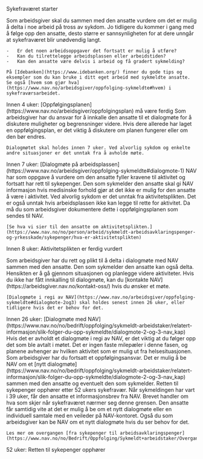 <Timeline>

<TimelineEntry icon="BandageFilled">Sykefraværet starter</TimelineEntry>

<ExpandableInfo title="Snakk med den ansatte" icon="Dialog">
    Som arbeidsgiver skal du sammen med den ansatte vurdere om det er mulig å delta i noe arbeid på tross av sykdom. Jo tidligere du kommer i gang med å følge opp den ansatte, desto større er sannsynligheten for at dere unngår at sykefraværet blir unødvendig langt.

    -   Er det noen arbeidsoppgaver det fortsatt er mulig å utføre?
    -   Kan du tilrettelegge arbeidsplassen eller arbeidstiden?
    -   Kan den ansatte være delvis i arbeid og få gradert sykmelding?

    På [Idebanken](https://www.idebanken.org/) finner du gode tips og eksempler som du kan bruke i ditt eget arbeid med sykmeldte ansatte. Se også [hvem som gjør hva](https://www.nav.no/arbeidsgiver/oppfolging-sykmeldte#hvem) i sykefraværsarbeidet.

</ExpandableInfo>

<TimelineEntry icon="BellFilled">
    Innen 4 uker: [Oppfølgingsplanen](https://www.nav.no/arbeidsgiver/oppfolgingsplan) må være ferdig
</TimelineEntry>

<ExpandableInfo title="Forbered deg på dialogmøte med den ansatte" icon="CoApplicant">
    Som arbeidsgiver har du ansvar for å innkalle den ansatte til et dialogmøte for å diskutere muligheter og begrensninger videre. Hvis dere allerede har laget en oppfølgingsplan, er det viktig å diskutere om planen fungerer eller om den bør endres.

    Dialogmøtet skal holdes innen 7 uker. Ved alvorlig sykdom og enkelte andre situasjoner er det unntak fra å avholde møte.

</ExpandableInfo>

<TimelineEntry icon="BellFilled">
    Innen 7 uker: [Dialogmøte på arbeidsplassen](https://www.nav.no/arbeidsgiver/oppfolging-sykmeldte#dialogmote-1)
</TimelineEntry>

<ExpandableInfo title="NAV vurderer aktivitetsplikten" icon="Findout">
    NAV har som oppgave å vurdere om den ansatte fyller kravene til aktivitet og fortsatt har rett til sykepenger. Den som sykmelder den ansatte skal gi NAV informasjon hvis medisinske forhold gjør at det ikke er mulig for den ansatte å være i aktivitet. Ved alvorlig sykdom er det unntak fra aktivitetsplikten. Det er også unntak hvis arbeidsplassen ikke kan legge til rette for aktivitet. Da må du som arbeidsgiver dokumentere dette i oppfølgingsplanen som sendes til NAV.

    [Se hva vi sier til den ansatte om aktivitetsplikten.](https://www.nav.no/no/person/arbeid/sykmeldt-arbeidsavklaringspenger-og-yrkesskade/sykepenger/hva-er-aktivitetsplikten)

</ExpandableInfo>

<TimelineEntry icon="TaskFilled">Innen 8 uker: Aktivitetsplikten er ferdig vurdert</TimelineEntry>

<ExpandableInfo title="Forbered deg på dialogmøte med NAV" icon="CoApplicant">
    Som arbeidsgiver har du rett og plikt til å delta i dialogmøte med NAV sammen med den ansatte. Den som sykmelder den ansatte kan også delta. Hensikten er å gå gjennom situasjonen og planlegge videre aktiviteter. Hvis du ikke har fått innkalling til dialogmøte, kan du [kontakte NAV](https://arbeidsgiver.nav.no/kontakt-oss/) hvis du ønsker et møte.

    [Dialogmøte i regi av NAV](https://www.nav.no/arbeidsgiver/oppfolging-sykmeldte#dialogmote-2og3) skal holdes senest innen 26 uker, eller tidligere hvis det er behov for det.

</ExpandableInfo>

<TimelineEntry icon="BandageFilled">
    Innen 26 uker: [Dialogmøte med
    NAV](https://www.nav.no/no/bedrift/oppfolging/sykmeldt-arbeidstaker/relatert-informasjon/slik-folger-du-opp-sykmeldte/dialogmote-2-og-3-nav_kap)
</TimelineEntry>

<ExpandableInfo title="Når den ansatte blir langtidssykmeldt" icon="Calendar">
    Hvis det er avholdt et dialogmøte i regi av NAV, er det viktig at du følger opp det som ble avtalt i møtet. Det er ingen faste milepæler i denne fasen, og planene avhenger av hvilken aktivitet som er mulig ut fra helsesituasjonen. Som arbeidsgiver har du fortsatt et oppfølgingsansvar. Det er mulig å be NAV om et [nytt dialogmøte](https://www.nav.no/no/bedrift/oppfolging/sykmeldt-arbeidstaker/relatert-informasjon/slik-folger-du-opp-sykmeldte/dialogmote-2-og-3-nav_kap) sammen med den ansatte og eventuelt den som sykmelder.

</ExpandableInfo>

<ExpandableInfo title="Hva skjer i sluttfasen av sykefraværet?" icon="Sandglass">
    Retten til sykepenger opphører etter 52 ukers sykefravær. Når sykmeldingen har vart i 39 uker, får den ansatte et informasjonsbrev fra NAV. Brevet handler om hva som skjer når sykefraværet nærmer seg denne grensen. Den ansatte får samtidig vite at det er mulig å be om et nytt dialogmøte eller en individuell samtale med en veileder på NAV-kontoret. Også du som arbeidsgiver kan be NAV om et nytt dialogmøte hvis du ser behov for det.

    Les mer om overgangen [fra sykepenger til arbeidsavklaringspenger](https://www.nav.no/no/Bedrift/Oppfolging/Sykmeldt+arbeidstaker/Overgang+til+arbeidsavklaring).

</ExpandableInfo>

<TimelineEntry icon="SuccessFilled" last>
    52 uker: Retten til sykepenger opphører
</TimelineEntry>

</Timeline>
